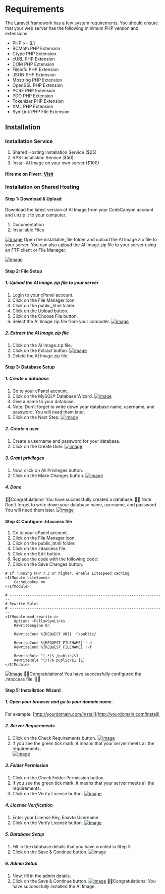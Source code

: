# Requirements
The Laravel framework has a few system requirements. You should ensure that your web server has the following minimum PHP version and extensions:
* PHP >= 8.1
* BCMath PHP Extension
* Ctype PHP Extension
* cURL PHP Extension
* DOM PHP Extension
* Fileinfo PHP Extension
* JSON PHP Extension
* Mbstring PHP Extension
* OpenSSL PHP Extension
* PCRE PHP Extension
* PDO PHP Extension
* Tokenizer PHP Extension
* XML PHP Extension
* SymLink PHP File Extension

## Installation
### Installation Service
1. Shared Hosting Installation Service ($25)
2. VPS Installation Service ($50)
3. Install AI Image on your own server ($100)

#### Hire me on Fiverr: [Visit](https://www.fiverr.com/share/lV6NVa)

### Installation on Shared Hosting
#### Step 1: Download & Upload
Download the latest version of AI Image from your CodeCanyon account and unzip it to your computer.
1. Documentation
2. Installable Files

[![image](https://www.linkpicture.com/q/Screenshot-from-2023-03-04-16-12-19.png)](https://www.linkpicture.com/view.php?img=LPic64031acea3b181143610227)
Open the installable_file folder and upload the AI Image.zip file to your server. You can also upload the AI Image.zip file to your server using an FTP client or File Manager.

[![image](https://www.linkpicture.com/q/Screenshot-from-2023-03-04-16-21-55.png)](https://www.linkpicture.com/view.php?img=LPic64031bda6e45f661371792)

#### Step 2: File Setup
##### 1. Upload the AI Image.zip file to your server
1. Login to your cPanel account.
2. Click on the File Manager icon.
3. Click on the public_html folder.
4. Click on the Upload button.
5. Click on the Choose File button.
6. Select the AI Image.zip file from your computer.
[![image](https://www.linkpicture.com/q/Screenshot-from-2023-03-04-16-35-06.png)](https://www.linkpicture.com/view.php?img=LPic64031ef2acaf2687157448)

##### 2. Extract the AI Image.zip file
1. Click on the AI Image.zip file.
2. Click on the Extract button.
[![image](https://www.linkpicture.com/q/Screenshot-from-2023-03-04-16-42-38.png)](https://www.linkpicture.com/view.php?img=LPic640320ace9590981179233)
3. Delete the AI Image.zip file.

#### Step 3: Database Setup
##### 1. Create a database
1. Go to your cPanel account.
2. Click on the MySQL® Database Wizard.
[![image](https://www.linkpicture.com/q/Screenshot-from-2023-03-04-16-42-39.png)](https://www.linkpicture.com/view.php?img=LPic6403219eeddc11947069889)
3. Give a name to your database.
4. Note: Don't forget to write down your database name, username, and password. You will need them later.
5. Click on the Next Step.
[![image](https://www.linkpicture.com/q/Screenshot-from-2023-03-04-16-55-13.png)](https://www.linkpicture.com/view.php?img=LPic6403239a8ea7a1491074511)

##### 2. Create a user
1. Create a username and password for your database.
2. Click on the Create User.
[![image](https://www.linkpicture.com/q/Screenshot-from-2023-03-04-16-58-41.png)](https://www.linkpicture.com/view.php?img=LPic6403246ecb979893430244)

##### 3. Grant privileges
1. Now, click on All Privileges button.
2. Click on the Make Changes button.
[![image](https://www.linkpicture.com/q/Screenshot-from-2023-03-04-17-00-27.png)](https://www.linkpicture.com/view.php?img=LPic640324d35db44350493416)

##### 4. Done
🥳🎉Congratulations! You have successfully created a database. 🎉🥳
Note: Don't forget to write down your database name, username, and password. You will need them later.
[![image](https://www.linkpicture.com/q/Screenshot-from-2023-03-04-17-02-23.png)](https://www.linkpicture.com/view.php?img=LPic64032547d47222083154725)

#### Step 4: Configure .htaccess file
1. Go to your cPanel account.
2. Click on the File Manager icon.
3. Click on the public_html folder.
4. Click on the .htaccess file.
5. Click on the Edit button.
6. Replace the code with the following code:
7. Click on the Save Changes button.
```
# If running PHP 7.3 or higher, enable Litespeed caching
<IfModule LiteSpeed>
    CacheLookup on
</IfModule>

# ----------------------------------------------------------------------
# Rewrite Rules
# ----------------------------------------------------------------------
<IfModule mod_rewrite.c>
    Options +FollowSymLinks
    RewriteEngine On

    RewriteCond %{REQUEST_URI} !^/public/

    RewriteCond %{REQUEST_FILENAME} !-d
    RewriteCond %{REQUEST_FILENAME} !-f

    RewriteRule ^(.*)$ /public/$1
    RewriteRule ^(/)?$ public/$1 [L]
</IfModule>
```
[![image](https://www.linkpicture.com/q/Screenshot-from-2023-03-04-17-09-38.png)](https://www.linkpicture.com/view.php?img=LPic6403270d4b09b1215692406)
🥳🎉Congratulations! You have successfully configured the .htaccess file. 🎉🥳

#### Step 5: Installation Wizard
##### 1. Open your browser and go to your domain name.
For example: [http://yourdomain.com/install](http://yourdomain.com/install)
##### 2. Server Requirements
1. Click on the Check Requirements button.
[![image](https://www.linkpicture.com/q/Screenshot-from-2023-03-04-17-17-06.png)](https://www.linkpicture.com/view.php?img=LPic640328d1de6321832838243)
2. If you see the green tick mark, it means that your server meets all the requirements. <br/>
[![image](https://www.linkpicture.com/q/Screenshot-from-2023-03-04-17-17-11.png)](https://www.linkpicture.com/view.php?img=LPic640328d1de6321832838243)

##### 3. Folder Permission
1. Click on the Check Folder Permission button.
2. If you see the green tick mark, it means that your server meets all the requirements. <br/>
3. Click on the Verify License button.
[![image](https://www.linkpicture.com/q/Screenshot-from-2023-03-04-17-17-18.png)](https://www.linkpicture.com/view.php?img=LPic640328d1de6321832838243)

##### 4. License Verification
1. Enter your License Key, Enavto Username.
2. Click on the Verify License button.
[![image](https://www.linkpicture.com/q/Screenshot-from-2023-03-04-17-21-59.png)](https://www.linkpicture.com/view.php?img=LPic64032a85ee2251839946148)

##### 5. Database Setup
1. Fill in the database details that you have created in Step 3.
2. Click on the Save & Continue button.
[![image](https://www.linkpicture.com/q/Screenshot-from-2023-03-04-17-22-49.png)](https://www.linkpicture.com/view.php?img=LPic64032a85ee2251839946148)

##### 6. Admin Setup
1. Now, fill in the admin details.
2. Click on the Save & Continue button.
[![image](https://www.linkpicture.com/q/Screenshot-from-2023-03-04-17-23-46.png)](https://www.linkpicture.com/view.php?img=LPic64032a85ee2251839946148)
🥳🎉Congratulations! You have successfully installed the AI Image.